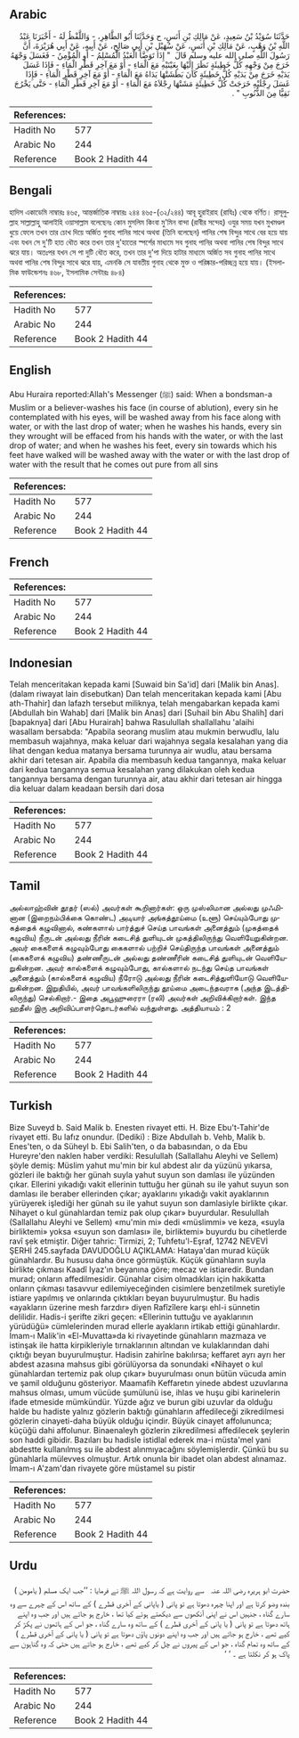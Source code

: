 ## Arabic


<div dir="rtl" lang="ar" style={{fontSize:'larger',backgroundColor:'#f8f9fa',padding:20}}>
حَدَّثَنَا سُوَيْدُ بْنُ سَعِيدٍ، عَنْ مَالِكِ بْنِ أَنَسٍ، ح وَحَدَّثَنَا أَبُو الطَّاهِرِ، - وَاللَّفْظُ لَهُ - أَخْبَرَنَا عَبْدُ اللَّهِ بْنُ وَهْبٍ، عَنْ مَالِكِ بْنِ أَنَسٍ، عَنْ سُهَيْلِ بْنِ أَبِي صَالِحٍ، عَنْ أَبِيهِ، عَنْ أَبِي هُرَيْرَةَ، أَنَّ رَسُولَ اللَّهِ صلى الله عليه وسلم قَالَ ‏ "‏ إِذَا تَوَضَّأَ الْعَبْدُ الْمُسْلِمُ - أَوِ الْمُؤْمِنُ - فَغَسَلَ وَجْهَهُ خَرَجَ مِنْ وَجْهِهِ كُلُّ خَطِيئَةٍ نَظَرَ إِلَيْهَا بِعَيْنَيْهِ مَعَ الْمَاءِ - أَوْ مَعَ آخِرِ قَطْرِ الْمَاءِ - فَإِذَا غَسَلَ يَدَيْهِ خَرَجَ مِنْ يَدَيْهِ كُلُّ خَطِيئَةٍ كَانَ بَطَشَتْهَا يَدَاهُ مَعَ الْمَاءِ - أَوْ مَعَ آخِرِ قَطْرِ الْمَاءِ - فَإِذَا غَسَلَ رِجْلَيْهِ خَرَجَتْ كُلُّ خَطِيئَةٍ مَشَتْهَا رِجْلاَهُ مَعَ الْمَاءِ - أَوْ مَعَ آخِرِ قَطْرِ الْمَاءِ - حَتَّى يَخْرُجَ نَقِيًّا مِنَ الذُّنُوبِ ‏"‏ ‏.‏
</div>
<div style={{backgroundColor:'#f8f9fa',padding:20, marginBottom: 10}}><table> <thead> <tr> <th>References:</th> <th></th> </tr> </thead> <tbody><tr><td>Hadith No</td><td>577</td></tr><tr><td>Arabic No</td><td>244</td></tr><tr><td>Reference</td><td>Book 2 Hadith 44</td></tr></tbody></table></div>

## Bengali


<div dir="ltr" lang="bn" style={{fontSize:'larger',backgroundColor:'#f8f9fa',padding:20}}>
হাদিস একাডেমি নাম্বারঃ ৪৬৫, আন্তর্জাতিক নাম্বারঃ ২৪৪ ৪৬৫-(৩২/২৪৪) আবূ হুরাইরাহ (রাযিঃ) থেকে বর্ণিত। রাসূলুল্লাহ সাল্লাল্লাহু আলাইহি ওয়াসাল্লাম বলেছেনঃ কোন মুসলিম কিংবা মু'মিন বান্দা (রাবীর সন্দেহ) ওযুর সময় যখন মুখমণ্ডল ধুয়ে ফেলে তখন তার চোখ দিয়ে অর্জিত গুনাহ পানির সাথে অথবা (তিনি বলেছেন) পানির শেষ বিন্দুর সাথে বের হয়ে যায় এবং যখন সে দু'টি হাত ধৌত করে তখন তার দু'হাতের স্পর্শের মাধ্যমে সব গুনাহ পানির অথবা পানির শেষ বিন্দুর সাথে ঝরে যায়। অতঃপর যখন সে পা দুটি ধৌত করে, তখন তার দু'পা দিয়ে হাটার মাধ্যমে অর্জিত সব গুনাহ পানির সাথে অথবা পানির শেষ বিন্দুর সাথে ঝরে যায়, এমনকি সে যাবতীয় গুনাহ থেকে মুক্ত ও পরিষ্কার-পরিচ্ছন্ন হয়ে যায়। (ইসলামিক ফাউন্ডেশনঃ ৪৬৮, ইসলামিক সেন্টারঃ ৪৮৪)
</div>
<div style={{backgroundColor:'#f8f9fa',padding:20, marginBottom: 10}}><table> <thead> <tr> <th>References:</th> <th></th> </tr> </thead> <tbody><tr><td>Hadith No</td><td>577</td></tr><tr><td>Arabic No</td><td>244</td></tr><tr><td>Reference</td><td>Book 2 Hadith 44</td></tr></tbody></table></div>

## English


<div dir="ltr" lang="en" style={{fontSize:'larger',backgroundColor:'#f8f9fa',padding:20}}>
Abu Huraira reported:Allah's Messenger (ﷺ) said: When a bondsman-a Muslim or a believer-washes his face (in course of ablution), every sin he contemplated with his eyes, will be washed away from his face along with water, or with the last drop of water; when he washes his hands, every sin they wrought will be effaced from his hands with the water, or with the last drop of water; and when he washes his feet, every sin towards which his feet have walked will be washed away with the water or with the last drop of water with the result that he comes out pure from all sins
</div>
<div style={{backgroundColor:'#f8f9fa',padding:20, marginBottom: 10}}><table> <thead> <tr> <th>References:</th> <th></th> </tr> </thead> <tbody><tr><td>Hadith No</td><td>577</td></tr><tr><td>Arabic No</td><td>244</td></tr><tr><td>Reference</td><td>Book 2 Hadith 44</td></tr></tbody></table></div>

## French


<div dir="ltr" lang="fr" style={{fontSize:'larger',backgroundColor:'#f8f9fa',padding:20}}>

</div>
<div style={{backgroundColor:'#f8f9fa',padding:20, marginBottom: 10}}><table> <thead> <tr> <th>References:</th> <th></th> </tr> </thead> <tbody><tr><td>Hadith No</td><td>577</td></tr><tr><td>Arabic No</td><td>244</td></tr><tr><td>Reference</td><td>Book 2 Hadith 44</td></tr></tbody></table></div>

## Indonesian


<div dir="ltr" lang="id" style={{fontSize:'larger',backgroundColor:'#f8f9fa',padding:20}}>
Telah menceritakan kepada kami [Suwaid bin Sa'id] dari [Malik bin Anas]. (dalam riwayat lain disebutkan) Dan telah menceritakan kepada kami [Abu ath-Thahir] dan lafazh tersebut miliknya, telah mengabarkan kepada kami [Abdullah bin Wahab] dari [Malik bin Anas] dari [Suhail bin Abu Shalih] dari [bapaknya] dari [Abu Hurairah] bahwa Rasulullah shallallahu 'alaihi wasallam bersabda: "Apabila seorang muslim atau mukmin berwudlu, lalu membasuh wajahnya, maka keluar dari wajahnya segala kesalahan yang dia lihat dengan kedua matanya bersama turunnya air wudlu, atau bersama akhir dari tetesan air. Apabila dia membasuh kedua tangannya, maka keluar dari kedua tangannya semua kesalahan yang dilakukan oleh kedua tangannya bersama dengan turunnya air, atau akhir dari tetesan air hingga dia keluar dalam keadaan bersih dari dosa
</div>
<div style={{backgroundColor:'#f8f9fa',padding:20, marginBottom: 10}}><table> <thead> <tr> <th>References:</th> <th></th> </tr> </thead> <tbody><tr><td>Hadith No</td><td>577</td></tr><tr><td>Arabic No</td><td>244</td></tr><tr><td>Reference</td><td>Book 2 Hadith 44</td></tr></tbody></table></div>

## Tamil


<div dir="ltr" lang="ta" style={{fontSize:'larger',backgroundColor:'#f8f9fa',padding:20}}>
அல்லாஹ்வின் தூதர் (ஸல்) அவர்கள் கூறினார்கள்: ஒரு முஸ்லிமான அல்லது முஃமினான (இறைநம்பிக்கை கொண்ட) அடியார் அங்கத்தூய்மை (உளூ) செய்யும்போது முகத்தைக் கழுவினால், கண்களால் பார்த்துச் செய்த பாவங்கள் அனைத்தும் (முகத்தைக் கழுவிய) நீருடன் அல்லது நீரின் கடைசித் துளியுடன் முகத்திலிருந்து வெளியேறுகின்றன. அவர் கைகளைக் கழுவும்போது கைகளால் பற்றிச் செய்திருந்த பாவங்கள் அனைத்தும் (கைகளைக் கழுவிய) தண்ணீருடன் அல்லது தண்ணீரின் கடைசித் துளியுடன் வெளியேறுகின்றன. அவர் கால்களைக் கழுவும்போது, கால்களால் நடந்து செய்த பாவங்கள் அனைத்தும் (கால்களைக் கழுவிய) நீரோடு அல்லது நீரின் கடைசித்துளியோடு வெளியேறுகின்றன. இறுதியில், அவர் பாவங்களிலிருந்து தூய்மை அடைந்தவராக (அந்த இடத்திலிருந்து) செல்கிறார்.- இதை அபூஹுரைரா (ரலி) அவர்கள் அறிவிக்கிறார்கள். இந்த ஹதீஸ் இரு அறிவிப்பாளர்தொடர்களில் வந்துள்ளது. அத்தியாயம் : 2
</div>
<div style={{backgroundColor:'#f8f9fa',padding:20, marginBottom: 10}}><table> <thead> <tr> <th>References:</th> <th></th> </tr> </thead> <tbody><tr><td>Hadith No</td><td>577</td></tr><tr><td>Arabic No</td><td>244</td></tr><tr><td>Reference</td><td>Book 2 Hadith 44</td></tr></tbody></table></div>

## Turkish


<div dir="ltr" lang="tr" style={{fontSize:'larger',backgroundColor:'#f8f9fa',padding:20}}>
Bize Suveyd b. Said Malik b. Enesten rivayet etti. H. Bize Ebu't-Tahir'de rivayet etti. Bu lafız onundur. (Dediki) : Bize Abdullah b. Vehb, Malik b. Enes'ten, o da Süheyl b. Ebi Salih'ten, o da babasından, o da Ebu Hureyre'den naklen haber verdiki: Resulullah (Sallallahu Aleyhi ve Sellem) şöyle demiş: Müslim yahut mu'min bir kul abdest alır da yüzünü yıkarsa, gözleri ile baktığı her günah suyla yahut suyun son damlası ile yüzünden çıkar. Ellerini yıkadığı vakit ellerinin tuttuğu her günah su ile yahut suyun son damlası ile beraber ellerinden çıkar; ayaklarını yıkadığı vakit ayaklarının yürüyerek işlediği her günah su ile yahut suyun son damlasiyle birlikte çıkar. Nihayet o kul günahlardan temiz pak olup çıkar» buyurdular. Resulullah (Sallallahu Aleyhi ve Sellem) «mu'min mi» dedi «müslimmi» ve keza, «suyla birliktemi» yoksa «suyun son damlası» ile, birliktemi» buyurdu bu cihetlerde ravî şek etmiştir. Diğer tahric: Tirmizi, 2; Tuhfetu'l-Eşraf, 12742 NEVEVİ ŞERHİ 245.sayfada DAVUDOĞLU AÇIKLAMA: Hataya'dan murad küçük günahlardır. Bu hususu daha önce görmüştük. Küçük günahların suyla birlikte çıkması Kaadî Iyaz'ın beyanına göre; mecaz ve istiaredir. Bundan murad; onların affedilmesidir. Günahlar cisim olmadıkları için hakikatta onların çıkması tasavvur edilemiyeceğinden cisimlere benzetilmek suretiyle istiare yapılmış ve onlarında çıktıkları beyan buyurulmuştur. Bu hadis «ayakların üzerine mesh farzdır» diyen Rafîzîlere karşı ehl-i sünnetin delilidir. Hadis-i şerifte zikri geçen: «Ellerinin tuttuğu ve ayaklarının yürüdüğü» cümlelerinden murad ellerle ayakların irtikab ettiği günahlardır. İmam-ı Malik'in «El-Muvatta»da ki rivayetinde günahların mazmaza ve istinşak ile hatta kirpikleriyle tırnaklarının altından ve kulaklarından dahi çıktığı beyan buyurulmuştur. Hadisin zahirîne bakılırsa; keffaret ayrı ayrı her abdest azasına mahsus gibi görülüyorsa da sonundaki «Nihayet o kul günahlardan tertemiz pak olup çıkar» buyurulması onun bütün vücuda amin ve şamil olduğunu gösteriyor. Maamafih Keffaretın yinede abdest uzuvlarına mahsus olması, umum vücüde şumülunü ise, ihlas ve huşu gibi karinelerin ifade etmeside mümkündür. Yüzde ağız ve burun gibi uzuvlar da olduğu halde bu hadiste yalnız gözlerin baktığı günahların affedileceği zikredilmesi gözlerin cinayeti-daha büyük olduğu içindir. Büyük cinayet affolununca; küçüğü dahi affolunur. Binaenaleyh gözlerin zikredilmesi affedilecek şeylerin son haddi gibidir. Bazıları bu hadisle istidlal ederek ma-i müsta'mel yani abdestte kullanılmış su ile abdest alınmıyacağını söylemişlerdir. Çünkü bu su günahlarla mülevves olmuştur. Artık onunla bir ibadet olan abdest alınamaz. İmam-ı A'zam'dan rivayete göre müstamel su pistir
</div>
<div style={{backgroundColor:'#f8f9fa',padding:20, marginBottom: 10}}><table> <thead> <tr> <th>References:</th> <th></th> </tr> </thead> <tbody><tr><td>Hadith No</td><td>577</td></tr><tr><td>Arabic No</td><td>244</td></tr><tr><td>Reference</td><td>Book 2 Hadith 44</td></tr></tbody></table></div>

## Urdu


<div dir="rtl" lang="ur" style={{fontSize:'larger',backgroundColor:'#f8f9fa',padding:20}}>
حضرت ابو ہریرہ ‌رضی ‌اللہ ‌عنہ ‌ ‌ سے روایت ہے کہ رسول اللہ ﷺ نے فرمایا : ’’جب ایک مسلم ( یامومن ) بندہ وضو کرتا ہے اور اپنا چہرہ دھوتا ہے تو پانی ( یاپانی کے آخری قطرے ) کے ساتھ اس کے چہرے سے وہ سارے گناہ ، جنہیں اس نے اپنی آنکھوں سے دیکھتے ہوئے کیا تھا ، خارج ہو جاتے ہیں اور جب وہ اپنے ہاتھ دھوتا ہے تو پانی ( یا پانی کے آخری قطرے ) کے ساتھ وہ سارے گناہ ، جو اس کے ہاتھوں نے پکڑ کر کیے تھے ، خارج ہو جاتے ہیں اور جب وہ اپنے دونوں پاؤں دھوتا ہے تو پانی ( یا پانی کے آخری قطرے ) کے ساتھ وہ تمام گناہ ، جو اس کے پیروں نے چل کر کیے تھے ، خارج ہو جاتے ہیں حتی کہ وہ گناہون سے پاک ہو کر نکلتا ہے ۔ ‘ ‘
</div>
<div style={{backgroundColor:'#f8f9fa',padding:20, marginBottom: 10}}><table> <thead> <tr> <th>References:</th> <th></th> </tr> </thead> <tbody><tr><td>Hadith No</td><td>577</td></tr><tr><td>Arabic No</td><td>244</td></tr><tr><td>Reference</td><td>Book 2 Hadith 44</td></tr></tbody></table></div>